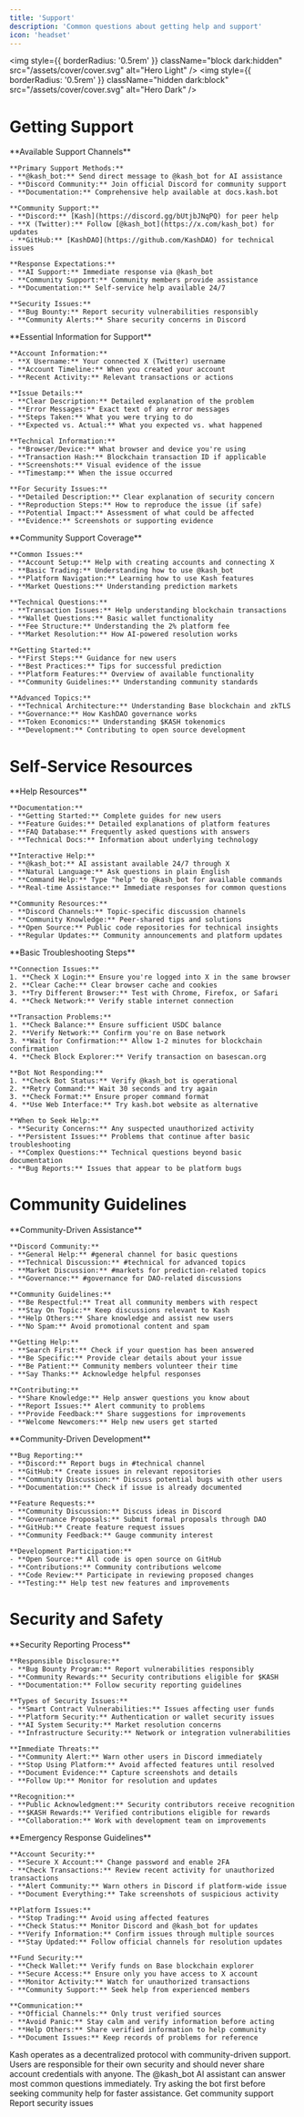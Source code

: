 ```yaml
---
title: 'Support'
description: 'Common questions about getting help and support'
icon: 'headset'
---
```


<img
  style={{ borderRadius: '0.5rem' }}
  className="block dark:hidden"
  src="/assets/cover/cover.svg"
  alt="Hero Light"
/>
<img
  style={{ borderRadius: '0.5rem' }}
  className="hidden dark:block"
  src="/assets/cover/cover.svg"
  alt="Hero Dark"
/>

# Getting Support

<AccordionGroup>
  <Accordion title="How do I contact Kash support?">
    **Available Support Channels**
    
    **Primary Support Methods:**
    - **@kash_bot:** Send direct message to @kash_bot for AI assistance
    - **Discord Community:** Join official Discord for community support
    - **Documentation:** Comprehensive help available at docs.kash.bot
    
    **Community Support:**
    - **Discord:** [Kash](https://discord.gg/bUtjbJNqPQ) for peer help
    - **X (Twitter):** Follow [@kash_bot](https://x.com/kash_bot) for updates
    - **GitHub:** [KashDAO](https://github.com/KashDAO) for technical issues
    
    **Response Expectations:**
    - **AI Support:** Immediate response via @kash_bot
    - **Community Support:** Community members provide assistance
    - **Documentation:** Self-service help available 24/7
    
    **Security Issues:**
    - **Bug Bounty:** Report security vulnerabilities responsibly
    - **Community Alerts:** Share security concerns in Discord
  </Accordion>
  
  <Accordion title="What information should I provide when seeking help?">
    **Essential Information for Support**
    
    **Account Information:**
    - **X Username:** Your connected X (Twitter) username
    - **Account Timeline:** When you created your account
    - **Recent Activity:** Relevant transactions or actions
    
    **Issue Details:**
    - **Clear Description:** Detailed explanation of the problem
    - **Error Messages:** Exact text of any error messages
    - **Steps Taken:** What you were trying to do
    - **Expected vs. Actual:** What you expected vs. what happened
    
    **Technical Information:**
    - **Browser/Device:** What browser and device you're using
    - **Transaction Hash:** Blockchain transaction ID if applicable
    - **Screenshots:** Visual evidence of the issue
    - **Timestamp:** When the issue occurred
    
    **For Security Issues:**
    - **Detailed Description:** Clear explanation of security concern
    - **Reproduction Steps:** How to reproduce the issue (if safe)
    - **Potential Impact:** Assessment of what could be affected
    - **Evidence:** Screenshots or supporting evidence
  </Accordion>
  
  <Accordion title="What types of issues can the community help with?">
    **Community Support Coverage**
    
    **Common Issues:**
    - **Account Setup:** Help with creating accounts and connecting X
    - **Basic Trading:** Understanding how to use @kash_bot
    - **Platform Navigation:** Learning how to use Kash features
    - **Market Questions:** Understanding prediction markets
    
    **Technical Questions:**
    - **Transaction Issues:** Help understanding blockchain transactions
    - **Wallet Questions:** Basic wallet functionality
    - **Fee Structure:** Understanding the 2% platform fee
    - **Market Resolution:** How AI-powered resolution works
    
    **Getting Started:**
    - **First Steps:** Guidance for new users
    - **Best Practices:** Tips for successful prediction
    - **Platform Features:** Overview of available functionality
    - **Community Guidelines:** Understanding community standards
    
    **Advanced Topics:**
    - **Technical Architecture:** Understanding Base blockchain and zkTLS
    - **Governance:** How KashDAO governance works
    - **Token Economics:** Understanding $KASH tokenomics
    - **Development:** Contributing to open source development
  </Accordion>
</AccordionGroup>

# Self-Service Resources

<AccordionGroup>
  <Accordion title="What documentation is available?">
    **Help Resources**
    
    **Documentation:**
    - **Getting Started:** Complete guides for new users
    - **Feature Guides:** Detailed explanations of platform features
    - **FAQ Database:** Frequently asked questions with answers
    - **Technical Docs:** Information about underlying technology
    
    **Interactive Help:**
    - **@kash_bot:** AI assistant available 24/7 through X
    - **Natural Language:** Ask questions in plain English
    - **Command Help:** Type "help" to @kash_bot for available commands
    - **Real-time Assistance:** Immediate responses for common questions
    
    **Community Resources:**
    - **Discord Channels:** Topic-specific discussion channels
    - **Community Knowledge:** Peer-shared tips and solutions
    - **Open Source:** Public code repositories for technical insights
    - **Regular Updates:** Community announcements and platform updates
  </Accordion>
  
  <Accordion title="How do I troubleshoot common issues?">
    **Basic Troubleshooting Steps**
    
    **Connection Issues:**
    1. **Check X Login:** Ensure you're logged into X in the same browser
    2. **Clear Cache:** Clear browser cache and cookies
    3. **Try Different Browser:** Test with Chrome, Firefox, or Safari
    4. **Check Network:** Verify stable internet connection
    
    **Transaction Problems:**
    1. **Check Balance:** Ensure sufficient USDC balance
    2. **Verify Network:** Confirm you're on Base network
    3. **Wait for Confirmation:** Allow 1-2 minutes for blockchain confirmation
    4. **Check Block Explorer:** Verify transaction on basescan.org
    
    **Bot Not Responding:**
    1. **Check Bot Status:** Verify @kash_bot is operational
    2. **Retry Command:** Wait 30 seconds and try again
    3. **Check Format:** Ensure proper command format
    4. **Use Web Interface:** Try kash.bot website as alternative
    
    **When to Seek Help:**
    - **Security Concerns:** Any suspected unauthorized activity
    - **Persistent Issues:** Problems that continue after basic troubleshooting
    - **Complex Questions:** Technical questions beyond basic documentation
    - **Bug Reports:** Issues that appear to be platform bugs
  </Accordion>
</AccordionGroup>

# Community Guidelines

<AccordionGroup>
  <Accordion title="How does community support work?">
    **Community-Driven Assistance**
    
    **Discord Community:**
    - **General Help:** #general channel for basic questions
    - **Technical Discussion:** #technical for advanced topics
    - **Market Discussion:** #markets for prediction-related topics
    - **Governance:** #governance for DAO-related discussions
    
    **Community Guidelines:**
    - **Be Respectful:** Treat all community members with respect
    - **Stay On Topic:** Keep discussions relevant to Kash
    - **Help Others:** Share knowledge and assist new users
    - **No Spam:** Avoid promotional content and spam
    
    **Getting Help:**
    - **Search First:** Check if your question has been answered
    - **Be Specific:** Provide clear details about your issue
    - **Be Patient:** Community members volunteer their time
    - **Say Thanks:** Acknowledge helpful responses
    
    **Contributing:**
    - **Share Knowledge:** Help answer questions you know about
    - **Report Issues:** Alert community to problems
    - **Provide Feedback:** Share suggestions for improvements
    - **Welcome Newcomers:** Help new users get started
  </Accordion>
  
  <Accordion title="How do I report bugs or suggest features?">
    **Community-Driven Development**
    
    **Bug Reporting:**
    - **Discord:** Report bugs in #technical channel
    - **GitHub:** Create issues in relevant repositories
    - **Community Discussion:** Discuss potential bugs with other users
    - **Documentation:** Check if issue is already documented
    
    **Feature Requests:**
    - **Community Discussion:** Discuss ideas in Discord
    - **Governance Proposals:** Submit formal proposals through DAO
    - **GitHub:** Create feature request issues
    - **Community Feedback:** Gauge community interest
    
    **Development Participation:**
    - **Open Source:** All code is open source on GitHub
    - **Contributions:** Community contributions welcome
    - **Code Review:** Participate in reviewing proposed changes
    - **Testing:** Help test new features and improvements
  </Accordion>
</AccordionGroup>

# Security and Safety

<AccordionGroup>
  <Accordion title="How do I report security issues?">
    **Security Reporting Process**
    
    **Responsible Disclosure:**
    - **Bug Bounty Program:** Report vulnerabilities responsibly
    - **Community Rewards:** Security contributions eligible for $KASH
    - **Documentation:** Follow security reporting guidelines
    
    **Types of Security Issues:**
    - **Smart Contract Vulnerabilities:** Issues affecting user funds
    - **Platform Security:** Authentication or wallet security issues
    - **AI System Security:** Market resolution concerns
    - **Infrastructure Security:** Network or integration vulnerabilities
    
    **Immediate Threats:**
    - **Community Alert:** Warn other users in Discord immediately
    - **Stop Using Platform:** Avoid affected features until resolved
    - **Document Evidence:** Capture screenshots and details
    - **Follow Up:** Monitor for resolution and updates
    
    **Recognition:**
    - **Public Acknowledgment:** Security contributors receive recognition
    - **$KASH Rewards:** Verified contributions eligible for rewards
    - **Collaboration:** Work with development team on improvements
  </Accordion>
  
  <Accordion title="What should I do in an emergency?">
    **Emergency Response Guidelines**
    
    **Account Security:**
    - **Secure X Account:** Change password and enable 2FA
    - **Check Transactions:** Review recent activity for unauthorized transactions
    - **Alert Community:** Warn others in Discord if platform-wide issue
    - **Document Everything:** Take screenshots of suspicious activity
    
    **Platform Issues:**
    - **Stop Trading:** Avoid using affected features
    - **Check Status:** Monitor Discord and @kash_bot for updates
    - **Verify Information:** Confirm issues through multiple sources
    - **Stay Updated:** Follow official channels for resolution updates
    
    **Fund Security:**
    - **Check Wallet:** Verify funds on Base blockchain explorer
    - **Secure Access:** Ensure only you have access to X account
    - **Monitor Activity:** Watch for unauthorized transactions
    - **Community Support:** Seek help from experienced members
    
    **Communication:**
    - **Official Channels:** Only trust verified sources
    - **Avoid Panic:** Stay calm and verify information before acting
    - **Help Others:** Share verified information to help community
    - **Document Issues:** Keep records of problems for reference
  </Accordion>
</AccordionGroup>

<Warning>
Kash operates as a decentralized protocol with community-driven support. Users are responsible for their own security and should never share account credentials with anyone.
</Warning>

<Tip>
The @kash_bot AI assistant can answer most common questions immediately. Try asking the bot first before seeking community help for faster assistance.
</Tip>

<CardGroup cols={2}>
  <Card
    title="Join Discord"
    icon="discord"
    href="https://discord.gg/bUtjbJNqPQ"
  >
    Get community support
  </Card>
  <Card
    title="Bug Bounty"
    icon="bug"
    href="/pages/getting-started/ecosystem/bug-bounty-program"
  >
    Report security issues
  </Card>
</CardGroup>
